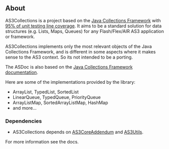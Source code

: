 ## About

AS3Collections is a project based on the [Java Collections Framework](https://en.wikipedia.org/wiki/Java_collections_framework) with [95% of unit testing line coverage](/docs/coverage-report). It aims to be a standard solution for data structures (e.g. Lists, Maps, Queues) for any Flash/Flex/AIR AS3 application or framework.

AS3Collections implements only the most relevant objects of the Java Collections Framework, and is different in some aspects where it makes sense to the AS3 context. So its not intended to be a porting.

The ASDoc is also based on the [Java Collections Framework documentation](https://docs.oracle.com/javase/7/docs/technotes/guides/collections/index.html).

Here are some of the implementations provided by the library:

- ArrayList, TypedList, SortedList
- LinearQueue, TypedQueue, PriorityQueue
- ArrayListMap, SortedArrayListMap, HashMap
- and more...

### Dependencies

- AS3Collections depends on [AS3CoreAddendum](https://as3coreaddendum.flsilva.com) and [AS3Utils](https://as3utils.flsilva.com).

For more information see the docs.

